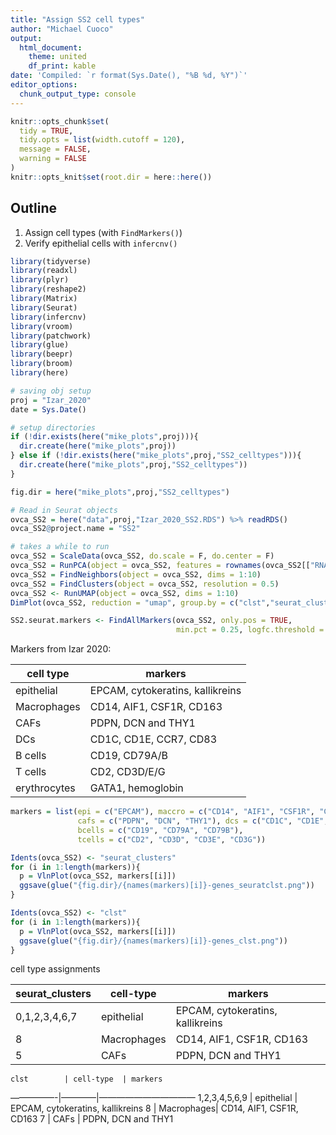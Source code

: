 ```yaml
---
title: "Assign SS2 cell types"
author: "Michael Cuoco"
output:
  html_document:
    theme: united
    df_print: kable
date: 'Compiled: `r format(Sys.Date(), "%B %d, %Y")`'
editor_options: 
  chunk_output_type: console
---
```



```r
knitr::opts_chunk$set(
  tidy = TRUE,
  tidy.opts = list(width.cutoff = 120),
  message = FALSE,
  warning = FALSE
)
knitr::opts_knit$set(root.dir = here::here())
```

## Outline

1. Assign cell types (with `FindMarkers()`)
2. Verify epithelial cells with `infercnv()`

```r
library(tidyverse)
library(readxl)
library(plyr)
library(reshape2)
library(Matrix)
library(Seurat)
library(infercnv)
library(vroom)
library(patchwork)
library(glue)
library(beepr)
library(broom)
library(here)

# saving obj setup
proj = "Izar_2020"
date = Sys.Date()

# setup directories
if (!dir.exists(here("mike_plots",proj))){
  dir.create(here("mike_plots",proj))
} else if (!dir.exists(here("mike_plots",proj,"SS2_celltypes"))){
  dir.create(here("mike_plots",proj,"SS2_celltypes"))
}

fig.dir = here("mike_plots",proj,"SS2_celltypes")

# Read in Seurat objects
ovca_SS2 = here("data",proj,"Izar_2020_SS2.RDS") %>% readRDS()
ovca_SS2@project.name = "SS2"
```


```r
# takes a while to run
ovca_SS2 = ScaleData(ovca_SS2, do.scale = F, do.center = F)
ovca_SS2 = RunPCA(object = ovca_SS2, features = rownames(ovca_SS2[["RNA"]]@data))
ovca_SS2 = FindNeighbors(object = ovca_SS2, dims = 1:10)
ovca_SS2 = FindClusters(object = ovca_SS2, resolution = 0.5)
ovca_SS2 <- RunUMAP(object = ovca_SS2, dims = 1:10)
DimPlot(ovca_SS2, reduction = "umap", group.by = c("clst","seurat_clusters"))

SS2.seurat.markers <- FindAllMarkers(ovca_SS2, only.pos = TRUE, 
                                     min.pct = 0.25, logfc.threshold = 0.25)
```

Markers from Izar 2020:

cell type   | markers
------------|---------------------------------
epithelial  | EPCAM, cytokeratins, kallikreins
Macrophages | CD14, AIF1, CSF1R, CD163
CAFs        | PDPN, DCN and THY1 
DCs         | CD1C, CD1E, CCR7, CD83
B cells     | CD19, CD79A/B
T cells     | CD2, CD3D/E/G
erythrocytes| GATA1, hemoglobin

```r
markers = list(epi = c("EPCAM"), maccro = c("CD14", "AIF1", "CSF1R", "CD163"), 
               cafs = c("PDPN", "DCN", "THY1"), dcs = c("CD1C", "CD1E", "CCR7", "CD83"),
               bcells = c("CD19", "CD79A", "CD79B"), 
               tcells = c("CD2", "CD3D", "CD3E", "CD3G"))

Idents(ovca_SS2) <- "seurat_clusters"
for (i in 1:length(markers)){
  p = VlnPlot(ovca_SS2, markers[[i]])
  ggsave(glue("{fig.dir}/{names(markers)[i]}-genes_seuratclst.png"))
}

Idents(ovca_SS2) <- "clst"
for (i in 1:length(markers)){
  p = VlnPlot(ovca_SS2, markers[[i]])
  ggsave(glue("{fig.dir}/{names(markers)[i]}-genes_clst.png"))
}
```

cell type assignments

seurat_clusters | cell-type  | markers
----------------|------------|---------------------------------
 0,1,2,3,4,6,7  | epithelial | EPCAM, cytokeratins, kallikreins
      8         | Macrophages| CD14, AIF1, CSF1R, CD163
      5         |    CAFs    | PDPN, DCN and THY1 

    clst        | cell-type  | markers
----------------|------------|---------------------------------
 1,2,3,4,5,6,9  | epithelial | EPCAM, cytokeratins, kallikreins
      8         | Macrophages| CD14, AIF1, CSF1R, CD163
      7         |    CAFs    | PDPN, DCN and THY1 


